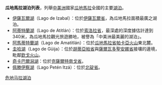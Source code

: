 '''瓜地馬拉湖泊列表'''，列舉[[中美洲|中美洲]]國家[[瓜地馬拉|瓜地馬拉]]全國的主要[[湖泊|湖泊]]。
* [[伊薩瓦爾湖|伊薩瓦爾湖]]（Lago de Izabal）：位於[[伊薩瓦爾省|伊薩瓦爾省]]，為瓜地馬拉面積最廣之湖泊。
* [[阿蒂特蘭湖|阿蒂特蘭湖]]（Lago de Atitlán）：位於[[索洛拉省|索洛拉省]]，最深處的深度據估計達到340米，為瓜地馬拉觀光旅遊勝地，被譽為「中美洲最美麗的湖泊」。
* [[阿馬蒂特蘭湖|阿馬蒂特蘭湖]]（Lago de Amatitlán）：位於[[瓜地馬拉省|瓜地馬拉省]][[帕卡亞火山|帕卡亞火山]]東北麓。
* [[圭哈湖|圭哈湖]]（Lago de Güija）：位於[[胡蒂亞帕省|胡蒂亞帕省]]與[[薩爾瓦多|薩爾瓦多]][[聖安娜省|聖安娜省]]接壤的邊境，毗鄰[[欽戈火山|欽戈火山]]。
* [[奇卡巴爾潟湖|奇卡巴爾潟湖]]：位於[[克薩爾特南戈省|克薩爾特南戈省]]。
* [[佩滕伊察湖|佩滕伊察湖]]（Lago Petén Itzá）：位於[[北碇省|北碇省]]。

[[Category:危地马拉湖泊|]]